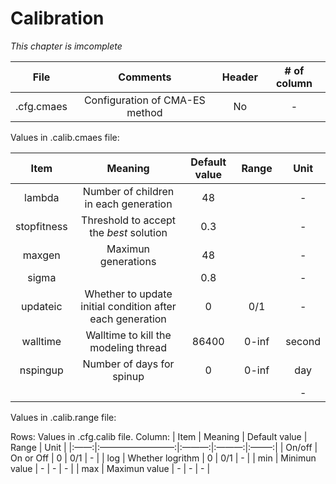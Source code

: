 # Calibration

*This chapter is imcomplete*

| File | Comments | Header | # of column |
|:------:|:------------------:|:------:|:---------------------:|
| .cfg.cmaes | Configuration of CMA-ES method | No | - |

Values in .calib.cmaes file:

| Item | Meaning | Default value | Range  | Unit |
|:------:|:--------------------------:|:---------:|:---------:|:--------:|
| lambda | Number of children in each generation | 48 |  | - |
| stopfitness | Threshold to accept the *best* solution | 0.3 |   | - |
| maxgen | Maximun generations |  48 |   | - |
| sigma |  | 0.8  |   | - |
| updateic | Whether to update initial condition after each generation  | 0 | 0/1  | - |
| walltime | Walltime to kill the modeling thread  |  86400 | 0-inf  | second |
| nspingup | Number of days for spinup  | 0 | 0-inf  | day |
|  |  |  |   | - |


Values in .calib.range file:

Rows: Values in .cfg.calib file.
Column:
| Item | Meaning | Default value | Range  | Unit |
|:------:|:--------------------------:|:---------:|:---------:|:--------:|
| On/off | On or Off | 0 | 0/1  | - |
| log | Whether logrithm | 0 |  0/1  | - |
| min | Minimun value |  - |  - | - |
| max | Maximun value |  - |  - | - |


